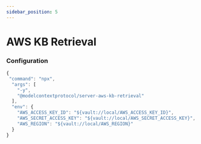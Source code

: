 ```yaml
---
sidebar_position: 5
---
```



# AWS KB Retrieval

### Configuration

```js
{
 "command": "npx",
  "args": [
    "-y",
    "@modelcontextprotocol/server-aws-kb-retrieval"
  ],
  "env": {
    "AWS_ACCESS_KEY_ID": "${vault://local/AWS_ACCESS_KEY_ID}",
    "AWS_SECRET_ACCESS_KEY": "${vault://local/AWS_SECRET_ACCESS_KEY}",
    "AWS_REGION": "${vault://local/AWS_REGION}"
  }
}
```